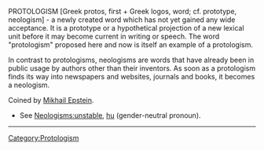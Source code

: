 PROTOLOGISM  [Greek protos, first + Greek logos, word; cf. prototype,  neologism] - a newly created word which has not yet gained any wide acceptance. It is a prototype or a hypothetical projection of a  new lexical unit before it may become current in writing or speech.  The word "protologism" proposed here and now is itself an example of a protologism. 

In contrast to protologisms, neologisms are words that have already been in public usage  by  authors other than their inventors. As soon as a protologism finds its way into newspapers and websites, journals and books, it becomes a neologism.  

Coined by [[Mikhail Epstein]].

*See [[Neologisms:unstable]], [[hu]] (gender-neutral pronoun).

----
{{protologism}}
[[Category:Protologism]]